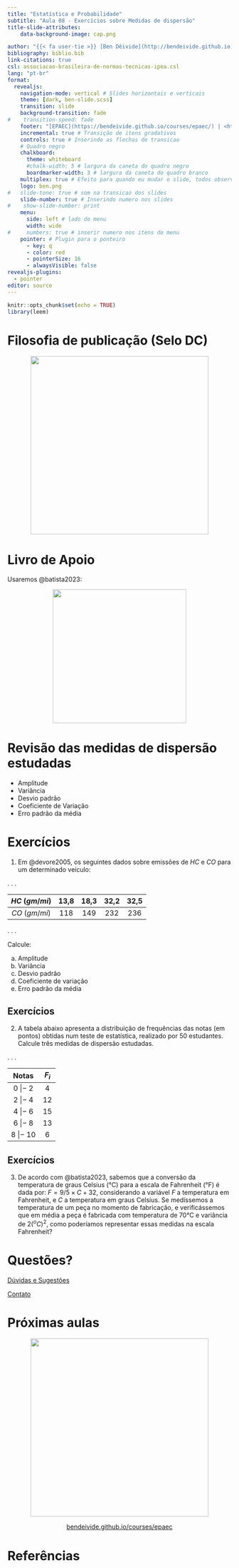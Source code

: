 ---
title: "Estatística e Probabilidade"
subtitle: "Aula 08 - Exercícios sobre Medidas de dispersão"
title-slide-attributes:
    data-background-image: cap.png

author: "{{< fa user-tie >}} [Ben Dêivide](http://bendeivide.github.io) | {{< fa school >}} [UFSJ](https://www.ufsj.edu.br/)"
bibliography: biblio.bib
link-citations: true
csl: associacao-brasileira-de-normas-tecnicas-ipea.csl
lang: "pt-br"
format: 
  revealjs:
    navigation-mode: vertical # Slides horizontais e verticais
    theme: [dark, ben-slide.scss]
    transition: slide
    background-transition: fade
#    transition-speed: fade
    footer: "[EPAEC](https://bendeivide.github.io/courses/epaec/) | <https://bendeivide.github.io/>" # Rodapé
    incremental: true # Transição de itens gradativos
    controls: true # Inserindo as flechas de transicao
    # Quadro negro
    chalkboard: 
      theme: whiteboard
      #chalk-width: 5 # largura da caneta do quadro negro
      boardmarker-width: 3 # largura da caneta do quadro branco
    multiplex: true # Efeito para quando eu mudar o slide, todos observarao mudando em seus browsers tbm
    logo: ben.png
#   slide-tone: true # som na transicao dos slides
    slide-number: true # Inserindo numero nos slides
#    show-slide-number: print
    menu:
      side: left # lado do menu
      width: wide
#     numbers: true # inserir numero nos itens do menu
    pointer: # Plugin para o ponteiro
      - key: q
      - color: red
      - pointerSize: 16
      - alwaysVisible: false
revealjs-plugins:
  - pointer
editor: source
---

```{r setup, include=FALSE}
knitr::opts_chunk$set(echo = TRUE)
library(leem)
```

# Filosofia de publicação (Selo DC) {background-image="cap02.png"}

<a href="https://bendeivide.github.io/dc/" target="_blank" style="text-align: center;">

<img src="SeloDC-branco.png" width = "400">

</a>

# Livro de Apoio {background-image="cap02.png"}

Usaremos @batista2023:

<a href="https://bendeivide.github.io/books/epaec/" target="_blank" style="text-align: center;">

<img src="hardcover.png" width = "300">

</a>

# Revisão das medidas de dispersão estudadas {background-image="cap02.png"}

- Amplitude
- Variância
- Desvio padrão
- Coeficiente de Variação
- Erro padrão da média

# Exercícios {background-image="cap02.png"}

1. Em @devore2005, os seguintes dados sobre emissões de $HC$ e $CO$ para um determinado veículo:

. . .

| $HC~(gm/mi)$ | 13,8 | 18,3 |32,2 | 32,5|
|:------------:|:----:|:----:|:---:|:---:|
| $CO~(gm/mi)$ | 118 | 149 | 232 | 236 |

. . .

Calcule:

a. Amplitude
b. Variância
c. Desvio padrão
d. Coeficiente de variação
e. Erro padrão da média



## Exercícios {background-image="cap02.png"}



2. A tabela abaixo apresenta a distribuição de frequências das notas (em pontos) obtidas num teste de estatística, realizado por 50 estudantes. Calcule três medidas de dispersão estudadas.

. . .

<font size="+2">

| Notas | $F_i$ |
|:-----:|:-----:|
| 0 $|-$ 2 | 4 |
| 2 $|-$ 4 | 12 |
| 4 $|-$ 6 | 15 |
| 6 $|-$ 8 | 13 |
| 8 $|-$ 10 | 6 |

</font>


## Exercícios {background-image="cap02.png"}

3. De acordo com @batista2023, sabemos que a conversão da temperatura de graus Celsius (°C) para a escala de Fahrenheit (°F) é dada por: $F = 9 / 5 \times C + 32$, considerando a variável $F$ a temperatura em Fahrenheit, e $C$ a temperatura em graus Celsius. Se medíssemos a temperatura de um peça no momento de fabricação, e verificássemos que em média a peça é fabricada com temperatura de $70$°C e variância de $2(^oC)^2$, como poderíamos representar essas medidas na escala Fahrenheit?




# Questões? {background-image="cap02.png"}

[Dúvidas e Sugestões](https://bendeivide.github.io/){preview-link="true"}

[Contato](https://bendeivide.github.io/#contact){preview-link="true"}

# Próximas aulas {data-transition="zoom" background-image="cap02.png"}

<a href="https://bendeivide.github.io/courses/epaec/" target="_blank" style="text-align: center;">

<img src="ben.png" width = "400">

</a> <center> <a href="/courses/epaec"  target="_blank" >bendeivide.github.io/courses/epaec</a> </center>

# Referências {background-image="cap02.png"}




<!-- 

::: {.notes} 

📝 Mostrar a relação do Método científico com as Definições gerais da estatística (Smoothdraw)

:::



:::: {.columns}

::: {.column width="90%"}

```{r echo=TRUE, eval = TRUE}
library(leem)
atot <- c(1245870, 903207.02, 237765.20, 1559167.89,
          276419.84, 164123.96, 277466.76, 223644.53, 142470.76)
atot |>
  new_leem(variable = 2) # ou new_leem(variable = "continuous")
```

```{r echo=TRUE, eval = TRUE}
library(leem)
atot <- c(1245870, 903207.02, 237765.20, 1559167.89,
          276419.84, 164123.96, 277466.76, 223644.53, 142470.76)
atotleem <- new_leem(atot, variable = 2) # ou new_leem(variable = "discrete")
atotleem
class(atotleem)
```

:::

::: {.column width="10%"}

<center>

<img src="leem.png" title="Imagens: Logo leem" width = "500">

</center>

:::

::::



::: {.nonincremental}

-   Introdução
    -   Nossa vida atual é assim hoje!

:::


-->